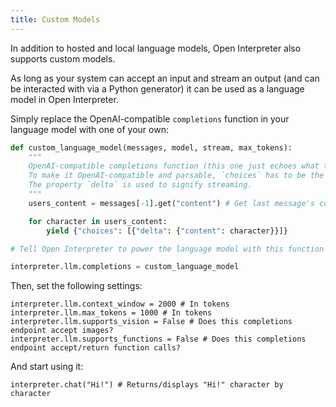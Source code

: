 ```yaml
---
title: Custom Models
---
```


In addition to hosted and local language models, Open Interpreter also supports custom models.

As long as your system can accept an input and stream an output (and can be interacted with via a Python generator) it can be used as a language model in Open Interpreter.

Simply replace the OpenAI-compatible `completions` function in your language model with one of your own:

```python
def custom_language_model(messages, model, stream, max_tokens):
    """
    OpenAI-compatible completions function (this one just echoes what the user said back).
    To make it OpenAI-compatible and parsable, `choices` has to be the root property.
    The property `delta` is used to signify streaming.
    """
    users_content = messages[-1].get("content") # Get last message's content

    for character in users_content:
        yield {"choices": [{"delta": {"content": character}}]}

# Tell Open Interpreter to power the language model with this function

interpreter.llm.completions = custom_language_model
```

Then, set the following settings:

```
interpreter.llm.context_window = 2000 # In tokens
interpreter.llm.max_tokens = 1000 # In tokens
interpreter.llm.supports_vision = False # Does this completions endpoint accept images?
interpreter.llm.supports_functions = False # Does this completions endpoint accept/return function calls?
```

And start using it:

```
interpreter.chat("Hi!") # Returns/displays "Hi!" character by character
```
